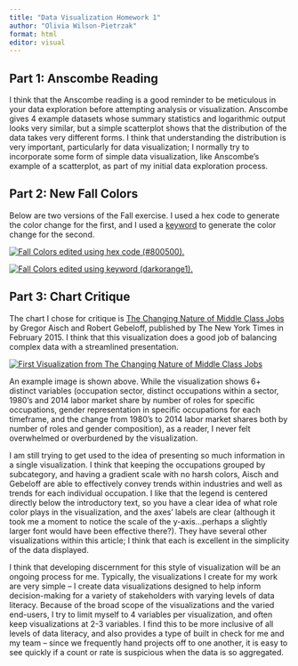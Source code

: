 ```yaml
---
title: "Data Visualization Homework 1"
author: "Olivia Wilson-Pietrzak"
format: html
editor: visual
---
```


## Part 1: Anscombe Reading

I think that the Anscombe reading is a good reminder to be meticulous in your data exploration before attempting analysis or visualization. Anscombe gives 4 example datasets whose summary statistics and logarithmic output looks very similar, but a simple scatterplot shows that the distribution of the data takes very different forms. I think that understanding the distribution is very important, particularly for data visualization; I normally try to incorporate some form of simple data visualization, like Anscombe's example of a scatterplot, as part of my initial data exploration process.

## Part 2: New Fall Colors

Below are two versions of the Fall exercise. I used a hex code to generate the color change for the first, and I used a [keyword](https://r-charts.com/colors/ "R Charts - Colors") to generate the color change for the second.

[![Fall Colors edited using hex code (#800500).](images/Fall_colors_hex.png){fig-align="center"}](https://htmlcolorcodes.com/)

[![Fall Colors edited using keyword (darkorange1).](images/Fall_colors_keyword.png)](https://r-charts.com/colors/)

## Part 3: Chart Critique

The chart I chose for critique is [The Changing Nature of Middle Class Jobs](https://www.nytimes.com/interactive/2015/02/23/business/economy/the-changing-nature-of-middle-class-jobs.html) by Gregor Aisch and Robert Gebeloff, published by The New York Times in February 2015. I think that this visualization does a good job of balancing complex data with a streamlined presentation.

[![First Visualization from The Changing Nature of Middle Class Jobs](images/the_changing_nature_of_middle_class_jobs_ss.png){fig-align="center"}](https://www.nytimes.com/interactive/2015/02/23/business/economy/the-changing-nature-of-middle-class-jobs.html)

An example image is shown above. While the visualization shows 6+ distinct variables (occupation sector, distinct occupations within a sector, 1980's and 2014 labor market share by number of roles for specific occupations, gender representation in specific occupations for each timeframe, and the change from 1980's to 2014 labor market shares both by number of roles and gender composition), as a reader, I never felt overwhelmed or overburdened by the visualization.

I am still trying to get used to the idea of presenting so much information in a single visualization. I think that keeping the occupations grouped by subcategory, and having a gradient scale with no harsh colors, Aisch and Gebeloff are able to effectively convey trends within industries and well as trends for each individual occupation. I like that the legend is centered directly below the introductory text, so you have a clear idea of what role color plays in the visualization, and the axes' labels are clear (although it took me a moment to notice the scale of the y-axis...perhaps a slightly larger font would have been effective there?). They have several other visualizations within this article; I think that each is excellent in the simplicity of the data displayed.

I think that developing discernment for this style of visualization will be an ongoing process for me. Typically, the visualizations I create for my work are very simple – I create data visualizations designed to help inform decision-making for a variety of stakeholders with varying levels of data literacy. Because of the broad scope of the visualizations and the varied end-users, I try to limit myself to 4 variables per visualization, and often keep visualizations at 2-3 variables. I find this to be more inclusive of all levels of data literacy, and also provides a type of built in check for me and my team – since we frequently hand projects off to one another, it is easy to see quickly if a count or rate is suspicious when the data is so aggregated.
